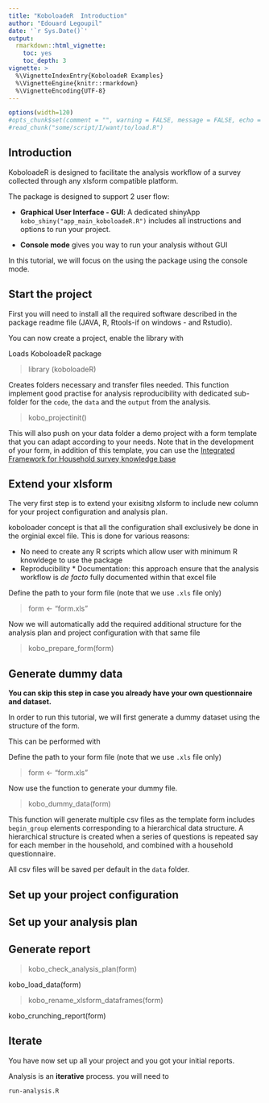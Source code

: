 ```yaml
---
title: "KoboloadeR  Introduction"
author: "Edouard Legoupil"
date: '`r Sys.Date()`'
output: 
  rmarkdown::html_vignette:
    toc: yes
    toc_depth: 3
vignette: >
  %\VignetteIndexEntry{KoboloadeR Examples}
  %\VignetteEngine{knitr::rmarkdown}
  %\VignetteEncoding{UTF-8}
---
```



```r
options(width=120)
#opts_chunk$set(comment = "", warning = FALSE, message = FALSE, echo = TRUE, tidy = FALSE, size="small")
#read_chunk("some/script/I/want/to/load.R")
```


## Introduction

KoboloadeR is designed to facilitate the analysis workflow of a survey collected through any xlsform compatible platform.

The package is designed to support 2 user flow:

 * __Graphical User Interface - GUI__: A dedicated shinyApp `kobo_shiny("app_main_koboloadeR.R")` includes all instructions and options to run your project.

 * __Console mode__ gives you way to run your analysis without GUI

In this tutorial, we will focus on the using the package using the console mode.

## Start the project

First you will need to install all the required software described in the package readme file (JAVA, R, Rtools-if on windows - and Rstudio). 

You can now create a project, enable the library with 

Loads KoboloadeR package  

> library (koboloadeR)  

Creates folders necessary and transfer files needed. This function implement good practise for analysis reproducibility with dedicated sub-folder for the `code`, the `data` and the `output` from the analysis.  

> kobo_projectinit()


This will also push on your data folder a demo project with a form template that you can adapt according to your needs. Note that in the development of your form, in addition of this template, you can use the [Integrated Framework for Household survey knowledge base](https://unhcr.github.io/Integrated-framework-household-survey)


## Extend your xlsform 

The very first step is to extend your exisitng xlsform to include new column for your project configuration and analysis plan.

koboloader concept is that all the configuration shall exclusively be done in the orginial excel file. This is done for various reasons:

 * No need to create any R scripts which allow user with minimum R knowldege to use the package
 * Reproducibility * Documentation: this approach ensure that the analysis workflow is _de facto_ fully documented within that excel file
 
Define the path to your form file (note that we use `.xls` file only) 

> form <- "form.xls"


Now we will automatically add the required additional structure for the analysis plan and project configuration with that same file 

> kobo_prepare_form(form)

## Generate dummy data

**You can skip this step in case you already have your own questionnaire and dataset.**

In order to run this tutorial, we will first generate a dummy dataset using the structure of the form. 

This can be performed with 

Define the path to your form file (note that we use `.xls` file only)  

> form <- "form.xls"

Now use the function to generate your dummy file.   

> kobo_dummy_data(form)

This function will generate multiple csv files as the template form includes `begin_group` elements corresponding to a hierarchical data structure.  A  hierarchical structure  is created  when  a  series of questions is repeated say for each member in the household, and combined with a household questionnaire. 

All csv files will be saved per default in the `data` folder.

## Set up your project configuration

## Set up your analysis plan

## Generate report

> kobo_check_analysis_plan(form)

kobo_load_data(form)

> kobo_rename_xlsform_dataframes(form) 


kobo_crunching_report(form)

## Iterate

You have now set up all your project and you got your initial reports.

Analysis is an **iterative** process. you will need to 

 `run-analysis.R`
